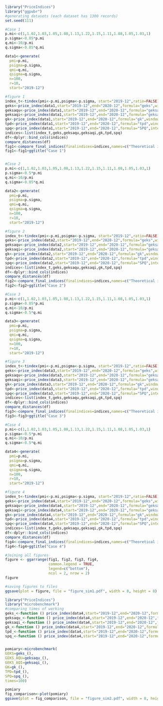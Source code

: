 
```{r}
library("PriceIndices")
library("ggpubr")
#generating datasets (each dataset has 1300 records)
set.seed(111)

#Case 1
p.mi<-c(1,1.02,1.03,1.05,1.08,1.13,1.22,1.15,1.11,1.08,1.05,1.03,1)
p.sigma<-0.05*p.mi
q.mi<-10/p.mi
q.sigma<-0.05*q.mi

data1<-generate(
  pmi=p.mi,
  psigma=p.sigma,
  qmi=q.mi,
  qsigma=q.sigma,
  n=100,
  r=10,
  start="2019-12")

#figure 1
index_t<-tindex(pmi<-p.mi,psigma<-p.sigma, start="2019-12",ratio=FALSE)
geks<-price_index(data1,start="2019-12",end="2020-12",formula="geks",window=13,interval=TRUE)
geksaqu<-price_index(data1,start="2019-12",end="2020-12",formula="geksaqu",window=13,interval=TRUE)
geksaqi<-price_index(data1,start="2019-12",end="2020-12",formula="geksaqi",window=13,interval=TRUE)
gk<-price_index(data1,start="2019-12",end="2020-12",formula="gk",window=13,interval=TRUE)
tpd<-price_index(data1,start="2019-12",end="2020-12",formula="tpd",window=13,interval=TRUE)
spq<-price_index(data1,start="2019-12",end="2020-12",formula="SPQ",interval=TRUE)
indices<-list(index_t,geks,geksaqu,geksaqi,gk,tpd,spq)
df<-dplyr::bind_cols(indices)
compare_distances(df)
fig1<-compare_final_indices(finalindices=indices,names=c("Theoretical index","GEKS","GEKS-AQU","GEKS-AQI","Geary-Khamis","TPD","SPQ"))
fig1<-fig1+ggtitle("Case 1")


#Case 2
p.mi<-c(1,1.02,1.03,1.05,1.08,1.13,1.22,1.15,1.11,1.08,1.05,1.03,1)
p.sigma<-0.5*p.mi
q.mi<-10/p.mi
q.sigma<-0.05*q.mi

data2<-generate(
  pmi=p.mi,
  psigma=p.sigma,
  qmi=q.mi,
  qsigma=q.sigma,
  n=100,
  r=10,
  start="2019-12")

#figure 2
index_t<-tindex(pmi<-p.mi,psigma<-p.sigma, start="2019-12",ratio=FALSE)
geks<-price_index(data2,start="2019-12",end="2020-12",formula="geks",window=13,interval=TRUE)
geksaqu<-price_index(data2,start="2019-12",end="2020-12",formula="geksaqu",window=13,interval=TRUE)
geksaqi<-price_index(data2,start="2019-12",end="2020-12",formula="geksaqi",window=13,interval=TRUE)
gk<-price_index(data2,start="2019-12",end="2020-12",formula="gk",window=13,interval=TRUE)
tpd<-price_index(data2,start="2019-12",end="2020-12",formula="tpd",window=13,interval=TRUE)
spq<-price_index(data2,start="2019-12",end="2020-12",formula="SPQ",interval=TRUE)
indices<-list(index_t,geks,geksaqu,geksaqi,gk,tpd,spq)
df<-dplyr::bind_cols(indices)
compare_distances(df)
fig2<-compare_final_indices(finalindices=indices,names=c("Theoretical index","GEKS","GEKS-AQU","GEKS-AQI","Geary-Khamis","TPD","SPQ"))
fig2<-fig2+ggtitle("Case 2")

#Case 3
p.mi<-c(1,1.02,1.03,1.05,1.08,1.13,1.22,1.15,1.11,1.08,1.05,1.03,1)
p.sigma<-0.05*p.mi
q.mi<-10/p.mi
q.sigma<-0.5*q.mi

data3<-generate(
  pmi=p.mi,
  psigma=p.sigma,
  qmi=q.mi,
  qsigma=q.sigma,
  n=100,
  r=10,
  start="2019-12")

#figure 3
index_t<-tindex(pmi<-p.mi,psigma<-p.sigma, start="2019-12",ratio=FALSE)
geks<-price_index(data3,start="2019-12",end="2020-12",formula="geks",window=13,interval=TRUE)
geksaqu<-price_index(data3,start="2019-12",end="2020-12",formula="geksaqu",window=13,interval=TRUE)
geksaqi<-price_index(data3,start="2019-12",end="2020-12",formula="geksaqi",window=13,interval=TRUE)
gk<-price_index(data3,start="2019-12",end="2020-12",formula="gk",window=13,interval=TRUE)
tpd<-price_index(data3,start="2019-12",end="2020-12",formula="tpd",window=13,interval=TRUE)
spq<-price_index(data3,start="2019-12",end="2020-12",formula="SPQ",interval=TRUE)
indices<-list(index_t,geks,geksaqu,geksaqi,gk,tpd,spq)
df<-dplyr::bind_cols(indices)
compare_distances(df)
fig3<-compare_final_indices(finalindices=indices,names=c("Theoretical index","GEKS","GEKS-AQU","GEKS-AQI","Geary-Khamis","TPD","SPQ"))
fig3<-fig3+ggtitle("Case 3")

#Case 4
p.mi<-c(1,1.02,1.03,1.05,1.08,1.13,1.22,1.15,1.11,1.08,1.05,1.03,1)
p.sigma<-0.5*p.mi
q.mi<-10/p.mi
q.sigma<-0.5*q.mi

data4<-generate(
  pmi=p.mi,
  psigma=p.sigma,
  qmi=q.mi,
  qsigma=q.sigma,
  n=100,
  r=10,
  start="2019-12")

#figure 4
index_t<-tindex(pmi<-p.mi,psigma<-p.sigma, start="2019-12",ratio=FALSE)
geks<-price_index(data4,start="2019-12",end="2020-12",formula="geks",window=13,interval=TRUE)
geksaqu<-price_index(data4,start="2019-12",end="2020-12",formula="geksaqu",window=13,interval=TRUE)
geksaqi<-price_index(data4,start="2019-12",end="2020-12",formula="geksaqi",window=13,interval=TRUE)
gk<-price_index(data4,start="2019-12",end="2020-12",formula="gk",window=13,interval=TRUE)
tpd<-price_index(data4,start="2019-12",end="2020-12",formula="tpd",window=13,interval=TRUE)
spq<-price_index(data4,start="2019-12",end="2020-12",formula="SPQ",interval=TRUE)
indices<-list(index_t,geks,geksaqu,geksaqi,gk,tpd,spq)
df<-dplyr::bind_cols(indices)
compare_distances(df)
fig4<-compare_final_indices(finalindices=indices,names=c("Theoretical index","GEKS","GEKS-AQU","GEKS-AQI","Geary-Khamis","TPD","SPQ"))
fig4<-fig4+ggtitle("Case 4")

#Joining all figures
figure <- ggarrange(fig1, fig2, fig3, fig4,
                    common.legend = TRUE,
                    legend=c("bottom"),
                    ncol = 2, nrow = 2)
figure

#saving figures to files
ggsave(plot = figure, file = "figure_sim1.pdf", width = 8, height = 8)
```
```{r}
library("PriceIndices")
library("microbenchmark")
#comparing times of working
geks_<-function () price_index(data4,start="2019-12",end="2020-12",formula="geks",window=13,interval=TRUE)
geksaqu_<-function () price_index(data4,start="2019-12",end="2020-12",formula="geksaqu",window=13,interval=TRUE)
geksaqi_<-function () price_index(data4,start="2019-12",end="2020-12",formula="geksaqi",window=13,interval=TRUE)
gk_<-function () price_index(data4,start="2019-12",end="2020-12",formula="gk",window=13,interval=TRUE)
tpd_<-function () price_index(data4,start="2019-12",end="2020-12",formula="tpd",window=13,interval=TRUE)
spq_<-function () price_index(data4,start="2019-12",end="2020-12",formula="SPQ",interval=TRUE)


pomiary<-microbenchmark(
GEKS=geks_(),
GEKS_AQU=geksaqu_(),
GEKS_AQI=geksaqi_(),
GK=gk_(),
TPD=tpd_(),
SPQ=spq_(),
times=100)

pomiary
fig_comparison<-plot(pomiary)
ggsave(plot = fig_comparison, file = "figure_sim2.pdf", width = 8, height = 8)

```
 
